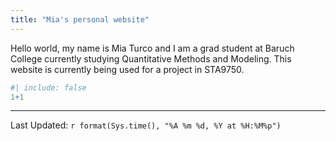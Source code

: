 ```yaml
---
title: "Mia's personal website"
---
```

Hello world, my name is Mia Turco and I am a grad student at Baruch College currently studying Quantitative Methods and Modeling. This website is currently being used for a project in STA9750.

```r
#| include: false
1+1
```
--------------
Last Updated: `r format(Sys.time(), "%A %m %d, %Y at %H:%M%p")`